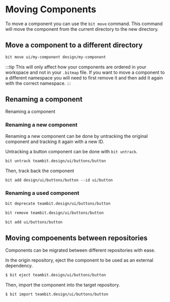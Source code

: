# Moving Components

To move a component you can use the `bit move` command. This command will move the component from the current directory to the new directory.

## Move a component to a different directory

```bash
bit move ui/my-component design/my-component
```

:::tip
This will only affect how your components are ordered in your workspace and not in your `.bitmap` file. If you want to move a component to a different namespace you will need to first remove it and then add it again with the correct namespace.
:::

## Renaming a component

Renaming a component

### Renaming a new component

Renaming a new component can be done by untracking the original component and tracking it again with a new ID.

Untracking a button component can be done with `bit untrack`.

```bash
bit untrack teambit.design/ui/buttons/button
```

Then, track back the component

```
bit add design/ui/buttons/button --id ui/button
```

### Renaming a used component

```bash
bit deprecate teambit.design/ui/buttons/button
```

```bash
bit remove teambit.design/ui/buttons/button
```

```bash
bit add ui/buttons/button
```

## Moving compoenents between repositories

Components can be migrated between different repositories with ease.

In the origin repository, eject the component to be used as an external dependency.

```bash
$ bit eject teambit.design/ui/buttons/button
```

Then, import the component into the target repository.

```bash
$ bit import teambit.design/ui/buttons/button
```
